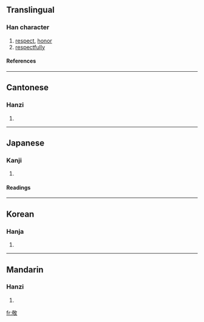 ==Translingual==
===Han character===
{{Han char|rn=66|rad=攴|as=09|sn=13|four=4864<sub>0</sub>|canj=廿口人大 (TROK)}}
# [[respect]], [[honor]]
# [[respectfully]]
====References====
{{Han ref|kx=0473.350|dkj=13285|dj=0826.170|hdz=21466.020|uh=656C|ud=25964|bh=B771|bd=46961}}
----
==Cantonese==
===Hanzi===
{{yue-hanzi|jyut=|y=ging3}}
# {{defn|Cantonese}}
----
==Japanese==
===Kanji===
{{ja-kanji|grade=6|rs=攴09}}
# {{defn|Japanese}} 
====Readings====
{{ja-readings|on=[[けい]] (kei), [[きょう]] (kyō)|kun=[[うやまう]] (uyamau)}}
----
==Korean==
===Hanja===
{{ko-hanja|hangeul=경|eumhun=|rv=gyeong|mr=kyŏng|y=kyeng}}
# {{defn|Korean}}
----
==Mandarin==
===Hanzi===
{{cmn-hanzi|pin=[[guī]] (gui1), [[jìng]] (jing4)|wg=kuei<sup>1</sup>, ching<sup>4</sup>}}
# {{defn|Mandarin}}

[[fr:敬]]